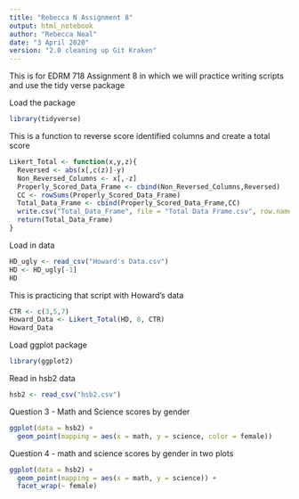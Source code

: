 ---
title: "Rebecca N Assignment 8"
output: html_notebook
author: "Rebecca Neal"
date: "3 April 2020"
version: "2.0 cleaning up Git Kraken"
---

This is for EDRM 718 Assignment 8 in which we will practice writing scripts and
use the tidy verse package

Load the package
```{r}
library(tidyverse)
```

This is a function to reverse score identified columns and create a total score
```{r include=FALSE}
Likert_Total <- function(x,y,z){
  Reversed <- abs(x[,c(z)]-y)
  Non_Reversed_Columns <- x[,-z]
  Properly_Scored_Data_Frame <- cbind(Non_Reversed_Columns,Reversed)
  CC <- rowSums(Properly_Scored_Data_Frame)
  Total_Data_Frame <- cbind(Properly_Scored_Data_Frame,CC)
  write.csv("Total_Data_Frame", file = "Total Data Frame.csv", row.names = FALSE)
  return(Total_Data_Frame)
}
```

Load in data
```{r}
HD_ugly <- read_csv("Howard's Data.csv")
HD <- HD_ugly[-1]
HD
```

This is practicing that script with Howard's data
```{r}
CTR <- c(3,5,7)
Howard_Data <- Likert_Total(HD, 8, CTR)
Howard_Data
```


Load ggplot package
```{r}
library(ggplot2)
```

Read in hsb2 data
```{r include=FALSE}
hsb2 <- read_csv("hsb2.csv")
```

Question 3 - Math and Science scores by gender
```{r}
ggplot(data = hsb2) +
  geom_point(mapping = aes(x = math, y = science, color = female))
```

Question 4 - math and science scores by gender in two plots
```{r}
ggplot(data = hsb2) +
  geom_point(mapping = aes(x = math, y = science)) +
  facet_wrap(~ female)
```




